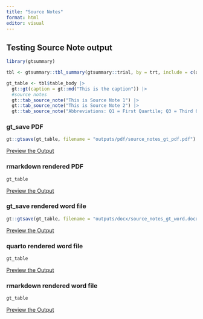 ```yaml
---
title: "Source Notes"
format: html
editor: visual
---
```


## Testing Source Note output

```r
library(gtsummary)

tbl <- gtsummary::tbl_summary(gtsummary::trial, by = trt, include = c(age, grade), missing = "always", label = list(age = "Age")) |> add_overall()

gt_table <- tbl$table_body |> 
  gt::gt(caption = gt::md("This is the caption")) |> 
  #source notes
  gt::tab_source_note("This is Source Note 1") |> 
  gt::tab_source_note("This is Source Note 2") |> 
  gt::tab_source_note("Abbreviations: Q1 = First Quartile; Q3 = Third Quartile")
```

### gt_save PDF

```r
gt::gtsave(gt_table, filename = "outputs/pdf/source_notes_gt_pdf.pdf")
```

[Preview the Output](outputs/pdf/footnotes_gt_pdf.pdf)

### rmarkdown rendered PDF

```r
gt_table
```

[Preview the Output](outputs/pdf/source_notes_rmd_pdf.pdf)

### gt_save rendered word file

```r
gt::gtsave(gt_table, filename = "outputs/docx/source_notes_gt_word.docx")
```

[Preview the Output](outputs/docx/source_notes_gt_word.docx)

### quarto rendered word file

```r
gt_table
```

[Preview the Output](outputs/docx/source_notes_qmd_word.docx)

### rmarkdown rendered word file

```r
gt_table
```

[Preview the Output](outputs/docx/source_notes_rmd_word.docx)


